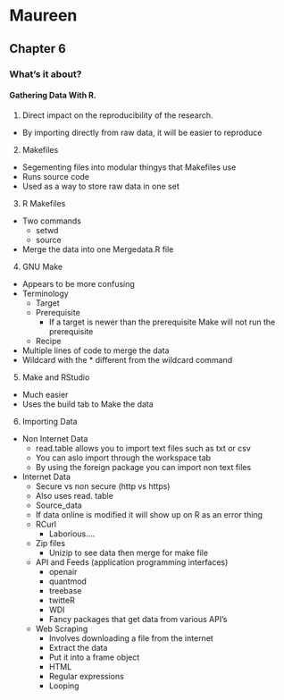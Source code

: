 Maureen 
========================================================

## Chapter 6

### What's it about?

#### Gathering Data With R.

1. Direct impact on the reproducibility of the research.
  * By importing directly from raw data, it will be easier to reproduce
2. Makefiles
  * Segementing files into modular thingys that Makefiles use
  * Runs source code
  * Used as a way to store raw data in one set
3. R Makefiles
  * Two commands
    * setwd
    * source
  * Merge the data into one Mergedata.R file
4. GNU Make
  * Appears to be more confusing
  * Terminology
    * Target
    * Prerequisite
      * If a target is newer than the prerequisite Make will not run the prerequisite
    * Recipe
  * Multiple lines of code to merge the data
  * Wildcard with the * different from the wildcard command
5. Make and RStudio
  * Much easier
  * Uses the build tab to Make the data
6. Importing Data
  * Non Internet Data
    * read.table allows you to import text files such as txt or csv
    * You can aslo import through the workspace tab
    * By using the foreign package you can import non text files 
  * Internet Data
    * Secure vs non secure (http vs https)
    * Also uses read. table
    * Source_data 
    * If data online is modified it will show up on R as an error thing
    * RCurl
      * Laborious....
    * Zip files
      * Unizip to see data then merge for make file
    * API and Feeds (application programming interfaces)
      * openair
      * quantmod
      * treebase
      * twitteR
      * WDI
      * Fancy packages that get data from various API's
    * Web Scraping
      * Involves downloading a file from the internet
      * Extract the data
      * Put it into a frame object
      * HTML
      * Regular expressions
      * Looping
  
  
  
  